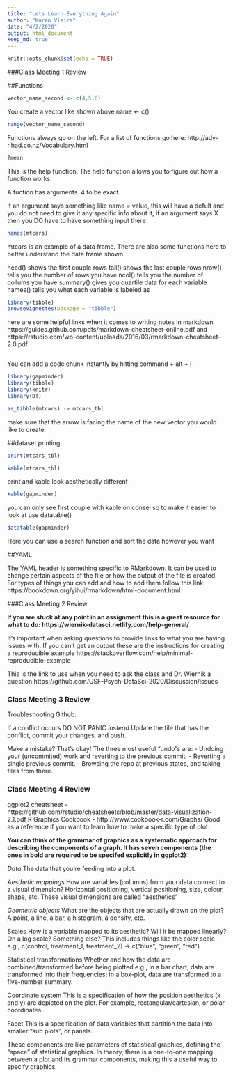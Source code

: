 ```yaml
---
title: "Lets Learn Everything Again"
author: "Karen Vieira"
date: "4/2/2020"
output: html_document
keep_md: true
---
```


```r
knitr::opts_chunk$set(echo = TRUE)
```

###Class Meeting 1 Review

##Functions

```r
vector_name_second <- c(4,5,6)
```

You create a vector like shown above name <- c()

```r
range(vector_name_second)
```
Functions always go on the left. For a list of functions go here: http://adv-r.had.co.nz/Vocabulary.html

```r
?mean
```

This is the help function. The help function allows you to figure out how a function works.

A fuction has arguments. 4 to be exact.

if an argument says something like name = value, this will have a defult and you do not need to give it any specific info about it, if an argument says X then you DO have to have something input there

```r
names(mtcars)
```

mtcars is an example of a data frame. There are also some functions here to better understand the data frame shown.

head() shows the first couple rows
tail() shows the last couple rows
nrow() tells you the number of rows you have
ncol() tells you the number of collums you have
summary() gives you quartile data for each variable
names() tells you what each variable is labeled as

```r
library(tibble)
browseVignettes(package = "tibble")
```

here are some helpful links when it comes to writing notes in markdown https://guides.github.com/pdfs/markdown-cheatsheet-online.pdf and https://rstudio.com/wp-content/uploads/2016/03/rmarkdown-cheatsheet-2.0.pdf

```r

```

You can add a code chunk instantly by hitting command + alt + i

```r
library(gapminder)
library(tibble)
library(knitr)
library(DT)

as_tibble(mtcars) -> mtcars_tbl
```
make sure that the arrow is facing the name of the new vector you would like to create

##dataset printing

```r
print(mtcars_tbl)
```

```r
kable(mtcars_tbl)
```
print and kable look aesthetically different

```r
kable(gapminder)
```
you can only see first couple with kable on consel so to make it easier to look at use datatable() 
```r
datatable(gapminder)
```
Here you can use a search function and sort the data however you want

##YAML

The YAML header is something specific to RMarkdown. It can be used to change certain aspects of the file or how the output of the file is created. 
For types of things you can add and how to add them follow this link: https://bookdown.org/yihui/rmarkdown/html-document.html

###Class Meeting 2 Review

**If you are stuck at any point in an assignment this is a great resource for what to do: https://wiernik-datasci.netlify.com/help-general/**

It's important when asking questions to provide links to what you are having issues with. If you can't get an output these are the instructions for creating a reproducible example https://stackoverflow.com/help/minimal-reproducible-example

This is the link to use when you need to ask the class and Dr. Wiernik a question https://github.com/USF-Psych-DataSci-2020/Discussion/issues

### Class Meeting 3 Review

Troubleshooting Github:

If a conflict occurs DO NOT PANIC *instead* Update the file that has the conflict, commit your changes, and push.

Make a mistake? That's okay!
The three most useful “undo”s are:
- Undoing your (uncommited) work and reverting to the previous commit.
- Reverting a single previous commit.
- Browsing the repo at previous states, and taking files from there.

### Class Meeting 4 Review

ggplot2 cheatsheet - https://github.com/rstudio/cheatsheets/blob/master/data-visualization-2.1.pdf
R Graphics Cookbook - http://www.cookbook-r.com/Graphs/
Good as a reference if you want to learn how to make a specific type of plot.

**You can think of the grammar of graphics as a systematic approach for describing the components of a graph. It has seven components (the ones in bold are required to be specifed explicitly in ggplot2):**

*Data*
The data that you’re feeding into a plot.

*Aesthetic mappings*
How are variables (columns) from your data connect to a visual dimension?
Horizontal positioning, vertical positioning, size, colour, shape, etc.
These visual dimensions are called “aesthetics”

*Geometric objects*
What are the objects that are actually drawn on the plot?
A point, a line, a bar, a histogram, a density, etc.

Scales
How is a variable mapped to its aesthetic?
Will it be mapped linearly? On a log scale? Something else?
This includes things like the color scale
e.g., c(control, treatment_1, treatment_2) -> c(“blue”, “green”, “red”)

Statistical transformations
Whether and how the data are combined/transformed before being plotted
e.g., in a bar chart, data are transformed into their frequencies; in a box-plot, data are transformed to a five-number summary.

Coordinate system
This is a specification of how the position aesthetics (x and y) are depicted on the plot. For example, rectangular/cartesian, or polar coordinates.

Facet
This is a specification of data variables that partition the data into smaller “sub plots”, or panels.

These components are like parameters of statistical graphics, defining the “space” of statistical graphics. In theory, there is a one-to-one mapping between a plot and its grammar components, making this a useful way to specify graphics.
